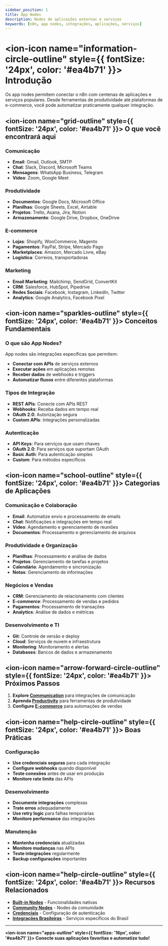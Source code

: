 ```yaml
---
sidebar_position: 1
title: App Nodes
description: Nodes de aplicações externas e serviços
keywords: [n8n, app nodes, integrações, aplicações, serviços]
---
```


# <ion-icon name="information-circle-outline" style={{ fontSize: '24px', color: '#ea4b71' }}></ion-icon> Introdução

Os app nodes permitem conectar o n8n com centenas de aplicações e serviços populares. Desde ferramentas de produtividade até plataformas de e-commerce, você pode automatizar praticamente qualquer integração.

## <ion-icon name="grid-outline" style={{ fontSize: '24px', color: '#ea4b71' }}></ion-icon> O que você encontrará aqui

### Comunicação

- **Email**: Gmail, Outlook, SMTP
- **Chat**: Slack, Discord, Microsoft Teams
- **Mensagens**: WhatsApp Business, Telegram
- **Vídeo**: Zoom, Google Meet

### Produtividade

- **Documentos**: Google Docs, Microsoft Office
- **Planilhas**: Google Sheets, Excel, Airtable
- **Projetos**: Trello, Asana, Jira, Notion
- **Armazenamento**: Google Drive, Dropbox, OneDrive

### E-commerce

- **Lojas**: Shopify, WooCommerce, Magento
- **Pagamentos**: PayPal, Stripe, Mercado Pago
- **Marketplaces**: Amazon, Mercado Livre, eBay
- **Logística**: Correios, transportadoras

### Marketing

- **Email Marketing**: Mailchimp, SendGrid, ConvertKit
- **CRM**: Salesforce, HubSpot, Pipedrive
- **Redes Sociais**: Facebook, Instagram, LinkedIn, Twitter
- **Analytics**: Google Analytics, Facebook Pixel

## <ion-icon name="sparkles-outline" style={{ fontSize: '24px', color: '#ea4b71' }}></ion-icon> Conceitos Fundamentais

### O que são App Nodes?

App nodes são integrações específicas que permitem:

- **Conectar com APIs** de serviços externos
- **Executar ações** em aplicações remotas
- **Receber dados** de webhooks e triggers
- **Automatizar fluxos** entre diferentes plataformas

### Tipos de Integração

- **REST APIs**: Conecte com APIs REST
- **Webhooks**: Receba dados em tempo real
- **OAuth 2.0**: Autorização segura
- **Custom APIs**: Integrações personalizadas

### Autenticação

- **API Keys**: Para serviços que usam chaves
- **OAuth 2.0**: Para serviços que suportam OAuth
- **Basic Auth**: Para autenticação simples
- **Custom**: Para métodos específicos

## <ion-icon name="school-outline" style={{ fontSize: '24px', color: '#ea4b71' }}></ion-icon> Categorias de Aplicações

### Comunicação e Colaboração

- **Email**: Automatize envio e processamento de emails
- **Chat**: Notificações e integrações em tempo real
- **Vídeo**: Agendamento e gerenciamento de reuniões
- **Documentos**: Processamento e gerenciamento de arquivos

### Produtividade e Organização

- **Planilhas**: Processamento e análise de dados
- **Projetos**: Gerenciamento de tarefas e projetos
- **Calendário**: Agendamento e sincronização
- **Notas**: Gerenciamento de informações

### Negócios e Vendas

- **CRM**: Gerenciamento de relacionamento com clientes
- **E-commerce**: Processamento de vendas e pedidos
- **Pagamentos**: Processamento de transações
- **Analytics**: Análise de dados e métricas

### Desenvolvimento e TI

- **Git**: Controle de versão e deploy
- **Cloud**: Serviços de nuvem e infraestrutura
- **Monitoring**: Monitoramento e alertas
- **Databases**: Bancos de dados e armazenamento

## <ion-icon name="arrow-forward-circle-outline" style={{ fontSize: '24px', color: '#ea4b71' }}></ion-icon> Próximos Passos

1. **Explore [Communication](./communication/)** para integrações de comunicação
2. **Aprenda [Productivity](./productivity/)** para ferramentas de produtividade
3. **Configure [E-commerce](./ecommerce/)** para automações de vendas

## <ion-icon name="help-circle-outline" style={{ fontSize: '24px', color: '#ea4b71' }}></ion-icon> Boas Práticas

### Configuração

- **Use credenciais seguras** para cada integração
- **Configure webhooks** quando disponível
- **Teste conexões** antes de usar em produção
- **Monitore rate limits** das APIs

### Desenvolvimento

- **Documente integrações** complexas
- **Trate erros** adequadamente
- **Use retry logic** para falhas temporárias
- **Monitore performance** das integrações

### Manutenção

- **Mantenha credenciais** atualizadas
- **Monitore mudanças** nas APIs
- **Teste integrações** regularmente
- **Backup configurações** importantes

## <ion-icon name="help-circle-outline" style={{ fontSize: '24px', color: '#ea4b71' }}></ion-icon> Recursos Relacionados

- **[Built-in Nodes](../builtin-nodes/)** - Funcionalidades nativas
- **[Community Nodes](../community-nodes/)** - Nodes da comunidade
- **[Credenciais](../credential-nodes/)** - Configuração de autenticação
- **[Integrações Brasileiras](../../integracoes-br/)** - Serviços específicos do Brasil

---

**<ion-icon name="apps-outline" style={{ fontSize: '16px', color: '#ea4b71' }}></ion-icon> Conecte suas aplicações favoritas e automatize tudo!**
